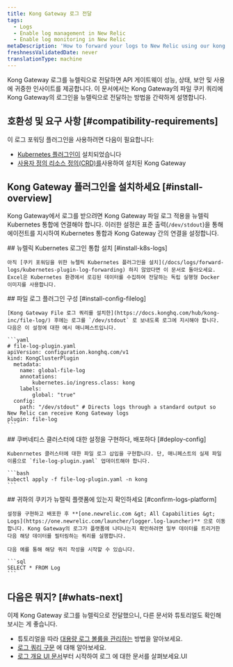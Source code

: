 ```yaml
---
title: Kong Gateway 로그 전달
tags:
  - Logs
  - Enable log management in New Relic
  - Enable log monitoring in New Relic
metaDescription: 'How to forward your logs to New Relic using our kong Gateway file log plugin, so you can use enhanced log management capabilities.'
freshnessValidatedDate: never
translationType: machine
---
```


Kong Gateway 로그를 뉴렐릭으로 전달하면 API 게이트웨이 성능, 상태, 보안 및 사용에 귀중한 인사이트를 제공합니다. 이 문서에서는 Kong Gateway의 파일 쿠키 쿼리에 Kong Gateway의 로그인을 뉴렐릭으로 전달하는 방법을 간략하게 설명합니다.

## 호환성 및 요구 사항 [#compatibility-requirements]

이 로그 포워딩 플러그인을 사용하려면 다음이 필요합니다:

* [Kubernetes 플러그인이](/docs/logs/forward-logs/kubernetes-plugin-log-forwarding) 설치되었습니다
* [사용자 정의 리소스 정의(CRD)를](https://docs.konghq.com/kubernetes-ingress-controller/latest/plugins/rate-limiting/#install-the-gateway-apis)사용하여 설치된 Kong Gateway

## Kong Gateway 플러그인을 설치하세요 [#install-overview]

Kong Gateway에서 로그를 받으려면 Kong Gateway 파일 로그 적용을 뉴렐릭 Kubernetes 통합에 연결해야 합니다. 이러한 설정은 표준 출력(`/dev/stdout`)을 통해 에이전트를 지시하여 Kubernetes 통합과 Kong Gateway 간의 연결을 설정합니다.

<Steps>
  <Step>
    ## 뉴렐릭 Kubernetes 로그인 통합 설치 [#install-k8s-logs]

    아직 [쿠키 포워딩을 위한 뉴렐릭 Kubernetes 플러그인을 설치](/docs/logs/forward-logs/kubernetes-plugin-log-forwarding) 하지 않았다면 이 문서로 돌아오세요. Excel은 Kubernetes 환경에서 로깅된 데이터를 수집하여 전달하는 독립 실행형 Docker 이미지를 사용합니다.
  </Step>

  <Step>
    ## 파일 로그 플러그인 구성 [#install-config-filelog]

    [Kong Gateway File 로그 쿼리를 설치한](https://docs.konghq.com/hub/kong-inc/file-log/) 후에는 로그를 `/dev/stdout` 로 보내도록 로그에 지시해야 합니다. 다음은 이 설정에 대한 예시 매니페스트입니다.

    ```yaml
    # file-log-plugin.yaml
    apiVersion: configuration.konghq.com/v1
    kind: KongClusterPlugin
      metadata:
        name: global-file-log
        annotations:
            kubernetes.io/ingress.class: kong
        labels:
            global: "true"
      config:
        path: "/dev/stdout" # Directs logs through a standard output so New Relic can receive Kong Gateway logs
    plugin: file-log
    ```
  </Step>

  <Step>
    ## 쿠버네티스 클러스터에 대한 설정을 구현하다, 배포하다 [#deploy-config]

    Kubenrnetes 클러스터에 대한 파일 로그 삽입을 구현합니다. 단, 매니페스트의 실제 파일 이름으로 `file-log-plugin.yaml` 업데이트해야 합니다.

    ```bash
    kubectl apply -f file-log-plugin.yaml -n kong
    ```
  </Step>

  <Step>
    ## 귀하의 쿠키가 뉴렐릭 플랫폼에 있는지 확인하세요 [#confirm-logs-platform]

    설정을 구현하고 배포한 후 **[one.newrelic.com &gt; All Capabilities &gt; Logs](https://one.newrelic.com/launcher/logger.log-launcher)** 으로 이동합니다. Kong Gateway의 로그가 플랫폼에 나타나는지 확인하려면 일부 데이터를 트리거한 다음 해당 데이터를 필터링하는 쿼리를 실행합니다.

    다음 예를 통해 해당 쿼리 작성을 시작할 수 있습니다.

    ```sql
    SELECT * FROM Log
    ```
  </Step>
</Steps>

## 다음은 뭐지? [#whats-next]

이제 Kong Gateway 로그를 뉴렐릭으로 전달했으니, 다른 문서와 튜토리얼도 확인해보시는 게 좋습니다.

* 튜토리얼을 따라 [대용량 로그 볼륨을 관리하는](/docs/tutorial-manage-large-log-volume/get-started-managing-large-logs) 방법을 알아보세요.
* [로그 쿼리 구문](/docs/logs/ui-data/query-syntax-logs) 에 대해 알아보세요.
* [로그 개요 UI 문서](/docs/logs/ui-data/use-logs-ui)부터 시작하여 로그 에 대한 문서를 살펴보세요.UI